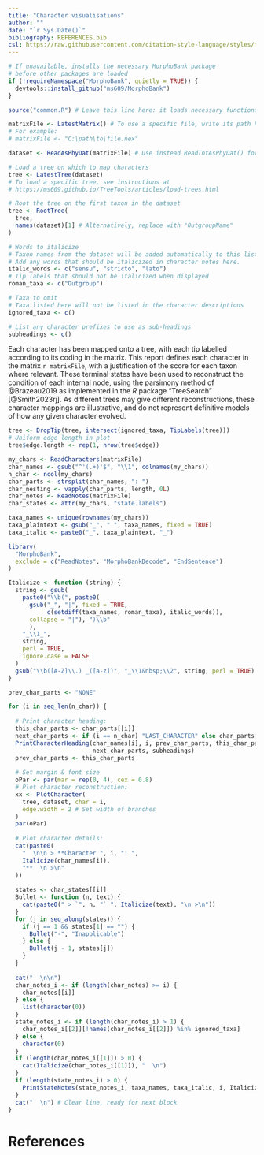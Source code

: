 ```yaml
---
title: "Character visualisations"
author: ""
date: "`r Sys.Date()`"
bibliography: REFERENCES.bib
csl: https://raw.githubusercontent.com/citation-style-language/styles/master/apa-old-doi-prefix.csl
---
```


<!--

This document can be compiled into a PDF, HTML or MS Word document by clicking
the "knit" button that appears when the file is opened in RStudio
(https://posit.co/downloads/)

Modify the file for your purposes by editing the code block below.

-->

```r
# If unavailable, installs the necessary MorphoBank package
# before other packages are loaded
if (!requireNamespace("MorphoBank", quietly = TRUE)) {
  devtools::install_github("ms609/MorphoBank")
}

source("common.R") # Leave this line here: it loads necessary functions

matrixFile <- LatestMatrix() # To use a specific file, write its path here
# For example:
# matrixFile <- "C:\path\to\file.nex"

dataset <- ReadAsPhyDat(matrixFile) # Use instead ReadTntAsPhyDat() for .tnt files

# Load a tree on which to map characters
tree <- LatestTree(dataset)
# To load a specific tree, see instructions at
# https://ms609.github.io/TreeTools/articles/load-trees.html

# Root the tree on the first taxon in the dataset
tree <- RootTree(
  tree,
  names(dataset)[1] # Alternatively, replace with "OutgroupName"
)

# Words to italicize
# Taxon names from the dataset will be added automatically to this list
# Add any words that should be italicized in character notes here.
italic_words <- c("sensu", "stricto", "lato")
# Tip labels that should not be italicized when displayed
roman_taxa <- c("Outgroup")

# Taxa to omit
# Taxa listed here will not be listed in the character descriptions
ignored_taxa <- c()

# List any character prefixes to use as sub-headings
subheadings <- c()
```

Each character has been mapped onto a tree, with each tip labelled according to
its coding in the matrix.
This report defines each character in the matrix ``r matrixFile``, with a
justification of the score for each taxon where relevant.
These terminal states have been used to reconstruct the condition of each
internal node, using the parsimony method of @Brazeau2019 as implemented in
the _R_ package "TreeSearch" [@Smith2023rj].
As different trees may give different reconstructions, these character mappings
are illustrative, and do not represent definitive models of how any given
character evolved.

```R
tree <- DropTip(tree, intersect(ignored_taxa, TipLabels(tree)))
# Uniform edge length in plot
tree$edge.length <- rep(1, nrow(tree$edge))
```

```R
my_chars <- ReadCharacters(matrixFile)
char_names <- gsub("^'(.+)'$", "\\1", colnames(my_chars))
n_char <- ncol(my_chars)
char_parts <- strsplit(char_names, ": ")
char_nesting <- vapply(char_parts, length, 0L)
char_notes <- ReadNotes(matrixFile)
char_states <- attr(my_chars, "state.labels")

taxa_names <- unique(rownames(my_chars))
taxa_plaintext <- gsub("_", " ", taxa_names, fixed = TRUE)
taxa_italic <- paste0("_", taxa_plaintext, "_")
```

```R
library(
  "MorphoBank",
  exclude = c("ReadNotes", "MorphoBankDecode", "EndSentence")
)

Italicize <- function (string) {
  string <- gsub(
    paste0("\\b(", paste0(
      gsub("_", "|", fixed = TRUE,
           c(setdiff(taxa_names, roman_taxa), italic_words)),
      collapse = "|"), ")\\b"
      ),
    "_\\1_",
    string,
    perl = TRUE,
    ignore.case = FALSE
  )
  gsub("\\b([A-Z]\\.) _([a-z])", "_\\1&nbsp;\\2", string, perl = TRUE)
}
```

```R
prev_char_parts <- "NONE"

for (i in seq_len(n_char)) {
  
  # Print character heading:
  this_char_parts <- char_parts[[i]]
  next_char_parts <- if (i == n_char) "LAST_CHARACTER" else char_parts[[i + 1L]]
  PrintCharacterHeading(char_names[i], i, prev_char_parts, this_char_parts, 
                        next_char_parts, subheadings)
  prev_char_parts <- this_char_parts
  
  # Set margin & font size
  oPar <- par(mar = rep(0, 4), cex = 0.8)
  # Plot character reconstruction:
  xx <- PlotCharacter(
    tree, dataset, char = i,
    edge.width = 2 # Set width of branches
  )
  par(oPar)
  
  # Plot character details:
  cat(paste0(
    "  \n\n > **Character ", i, ": ",
    Italicize(char_names[i]),
    "**  \n >\n"
  ))
  
  states <- char_states[[i]]
  Bullet <- function (n, text) {
    cat(paste0(" > `", n, "` ", Italicize(text), "\n >\n"))
  }
  for (j in seq_along(states)) {
    if (j == 1 && states[1] == "") {
      Bullet("-", "Inapplicable")
    } else {
      Bullet(j - 1, states[j])
    }
  }
  
  cat("  \n\n")
  char_notes_i <- if (length(char_notes) >= i) {
    char_notes[[i]]
  } else {
    list(character(0))
  }
  state_notes_i <- if (length(char_notes_i) > 1) {
    char_notes_i[[2]][!names(char_notes_i[[2]]) %in% ignored_taxa]
  } else {
    character(0)
  }
  if (length(char_notes_i[[1]]) > 0) {
    cat(Italicize(char_notes_i[[1]]), "  \n")
  }
  if (length(state_notes_i) > 0) {
    PrintStateNotes(state_notes_i, taxa_names, taxa_italic, i, Italicize)
  }
  cat("  \n") # Clear line, ready for next block
}
```

# References
